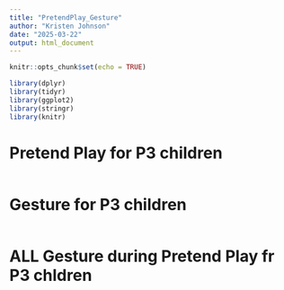 ```yaml
---
title: "PretendPlay_Gesture"
author: "Kristen Johnson"
date: "2025-03-22"
output: html_document
---
```


```r
knitr::opts_chunk$set(echo = TRUE)

library(dplyr)
library(tidyr)
library(ggplot2)
library(stringr)
library(knitr)

```

# Pretend Play for P3 children
```r

```

# Gesture for P3 children
```r

```

# ALL Gesture during Pretend Play fr P3 chldren
```r

```

